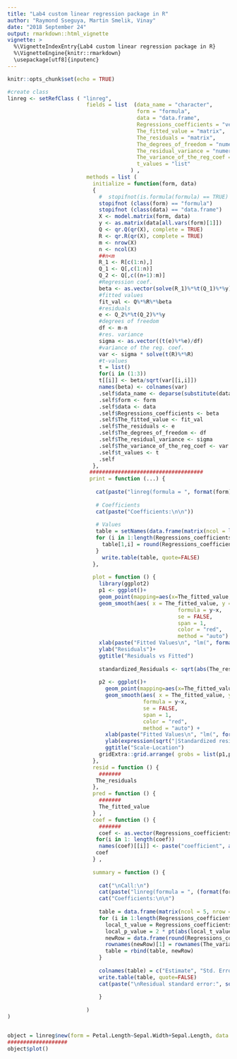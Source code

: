 ```yaml
---
title: "Lab4 custom linear regression package in R"
author: "Raymond Sseguya, Martin Smelik, Vinay"
date: "2018 September 24"
output: rmarkdown::html_vignette
vignette: >
  %\VignetteIndexEntry{Lab4 custom linear regression package in R}
  %\VignetteEngine{knitr::rmarkdown}
  \usepackage[utf8]{inputenc}
---
```


```r
knitr::opts_chunk$set(echo = TRUE)

```



```r


#create class
linreg <- setRefClass ( "linreg",
                         fields = list  (data_name = "character",
                                         form = "formula",
                                         data = "data.frame",
                                         Regressions_coefficients = "vector",
                                         The_fitted_value = "matrix",
                                         The_residuals = "matrix",
                                         The_degrees_of_freedom = "numeric",
                                         The_residual_variance = "numeric",
                                         The_variance_of_the_reg_coef = "matrix",
                                         t_values = "list"
                                       ) ,
                         methods = list (
                           initialize = function(form, data)
                           {
                             #  stopifnot(is.formula(formula) == TRUE)
                             stopifnot (class(form) == "formula")
                             stopifnot (class(data) == "data.frame")
                             X <- model.matrix(form, data)
                             y <- as.matrix(data[all.vars(form)[1]])
                             Q <- qr.Q(qr(X), complete = TRUE)
                             R <- qr.R(qr(X), complete = TRUE)
                             m <- nrow(X)
                             n <- ncol(X)
                             ##n<m
                             R_1 <- R[c(1:n),]
                             Q_1 <- Q[,c(1:n)]
                             Q_2 <- Q[,c((n+1):m)]
                             #Regression coef.
                             beta <- as.vector(solve(R_1)%*%t(Q_1)%*%y)
                             #fitted values
                             fit_val <- Q%*%R%*%beta
                             #residuals
                             e <- Q_2%*%t(Q_2)%*%y
                             #degrees of freedom
                             df <- m-n
                             #res. variance
                             sigma <- as.vector((t(e)%*%e)/df)
                             #variance of the reg. coef.
                             var <- sigma * solve(t(R)%*%R) 
                             #t-values
                             t = list()
                             for(i in (1:3))
                             t[[i]] <- beta/sqrt(var[[i,i]])
                             names(beta) <- colnames(var)
                             .self$data_name <- deparse(substitute(data))
                             .self$form <- form
                             .self$data <- data
                             .self$Regressions_coefficients <- beta
                             .self$The_fitted_value <- fit_val
                             .self$The_residuals <- e
                             .self$The_degrees_of_freedom <- df
                             .self$The_residual_variance <- sigma
                             .self$The_variance_of_the_reg_coef <- var
                             .self$t_values <- t
                             .self
                           },                       
                          #################################### 
                          print = function (...) {
                      
                            cat(paste("linreg(formula = ", format(form), ", data = ", data_name, ")\n\n", sep = ""))
                            
                            # Coefficients
                            cat(paste("Coefficients:\n\n"))
                            
                            # Values
                            table = setNames(data.frame(matrix(ncol = length(Regressions_coefficients), nrow = 0)), names(Regressions_coefficients))
                            for (i in 1:length(Regressions_coefficients)) {
                              table[1,i] = round(Regressions_coefficients[i], 3)
                            }
                              write.table(table, quote=FALSE)
                           },
                      
                           plot = function () {
                             library(ggplot2)
                             p1 <- ggplot()+
                             geom_point(mapping=aes(x=The_fitted_value, y=The_residuals)) +
                             geom_smooth(aes( x = The_fitted_value, y = The_residuals),
                                                      formula = y~x,
                                                      se = FALSE,
                                                      span = 1,
                                                      color = "red",
                                                      method = "auto") +
                             xlab(paste("Fitted Values\n", "lm(", format(form), ")", ""))+
                             ylab("Residuals")+
                             ggtitle("Residuals vs Fitted") 
                             
                             standardized_Residuals <- sqrt(abs(The_residuals - mean(The_residuals)))
                                  
                             p2 <- ggplot()+
                               geom_point(mapping=aes(x=The_fitted_value, y=standardized_Residuals)) +
                               geom_smooth(aes( x = The_fitted_value, y = standardized_Residuals),
                                           formula = y~x,
                                           se = FALSE,
                                           span = 1,
                                           color = "red",
                                           method = "auto") +
                               xlab(paste("Fitted Values\n", "lm(", format(form), ")", ""))+
                               ylab(expression(sqrt("|Standardized residuals|")))+
                               ggtitle("Scale-Location") 
                             gridExtra::grid.arrange( grobs = list(p1,p2))
                           },
                           resid = function () {
                             #######
                            The_residuals
                           }, 
                           pred = function () {
                             #######
                             The_fitted_value
                           } ,
                           coef = function () {
                             #######
                             coef <- as.vector(Regressions_coefficients)
                            for(i in 1: length(coef))  
                             names(coef)[[i]] <- paste("coefficient", as.character(i))
                            coef
                           } ,
                          
                           summary = function () {
                         
                             cat("\nCall:\n")
                             cat(paste("linreg(formula = ", (format(form)), ", data = ", data_name, ")\n\n", sep = ""))
                             cat("Coefficients:\n\n")
                             
                             table = data.frame(matrix(ncol = 5, nrow = 0))
                             for (i in 1:length(Regressions_coefficients)) {
                               local_t_value = Regressions_coefficients[i]/sqrt(The_variance_of_the_reg_coef[i, i])
                               local_p_value = 2 * pt(abs(local_t_value), The_degrees_of_freedom, lower.tail = FALSE)
                               newRow = data.frame(round(Regressions_coefficients[i], 2), round(sqrt(The_variance_of_the_reg_coef[i, i]), 2), round(local_t_value, 2), formatC(local_p_value, format = "e", digits = 2),"***")
                               rownames(newRow)[1] = rownames(The_variance_of_the_reg_coef)[i]
                               table = rbind(table, newRow)
                             }
                             
                             colnames(table) = c("Estimate", "Std. Error", "t value", "Pr(>|t|)", "")
                             write.table(table, quote=FALSE)
                             cat(paste("\nResidual standard error:", sqrt(The_residual_variance), "on", The_degrees_of_freedom, "degrees of freedom"))
                             
                             }
                           
                         )
)


object = linreg$new(form = Petal.Length~Sepal.Width+Sepal.Length, data = iris)
###################
object$plot()



```

